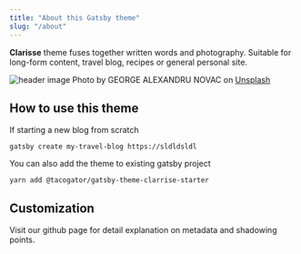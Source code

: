 ```yaml
---
title: "About this Gatsby theme"
slug: "/about"
---
```

**Clarisse** theme fuses together written words and photography.  Suitable for long-form content, travel blog, recipes or general personal site.

![header image](./george-alexandru-novac-unsplash.jpg)
Photo by GEORGE ALEXANDRU NOVAC on [Unsplash](https://unsplash.com/@georgenovac)

## How to use this theme

If starting a new blog from scratch 
```
gatsby create my-travel-blog https://sldldsldl
```

You can also add the theme to existing gatsby project

```
yarn add @tacogator/gatsby-theme-clarrise-starter
```

## Customization

Visit our github page for detail explanation on metadata and shadowing points.